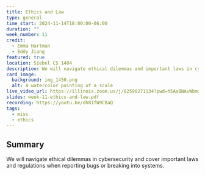 ```yaml
---
title: Ethics and Law
type: general
time_start: 2024-11-14T18:00:00-06:00
duration: ""
week_number: 11
credit:
  - Emma Hartman
  - Eddy Jiang
featured: true
location: Siebel CS 1404
description: We will navigate ethical dilemmas and important laws in cybersecurity!
card_image:
  background: img_1450.png
  alt: A watercolor painting of a scale
live_video_url: https://illinois.zoom.us/j/82590271134?pwd=h5AaBNAvWbms39mnBLnV4C5a9aXxpa.1
slides: week-11-ethics-and-law.pdf
recording: https://youtu.be/dh81fW9CBaQ
tags:
  - misc
  - ethics
---
```

## Summary

We will navigate ethical dilemmas in cybersecurity and cover important laws and regulations when reporting bugs or breaking into systems.
